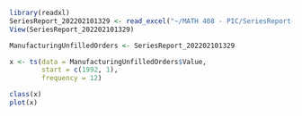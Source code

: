 ```r
library(readxl)
SeriesReport_202202101329 <- read_excel("~/MATH 408 - PIC/SeriesReport-202202101329.xls", skip = 7)
View(SeriesReport_202202101329)
```
```r
ManufacturingUnfilledOrders <- SeriesReport_202202101329

x <- ts(data = ManufacturingUnfilledOrders$Value, 
        start = c(1992, 1),
        frequency = 12)

class(x)
plot(x)
```

